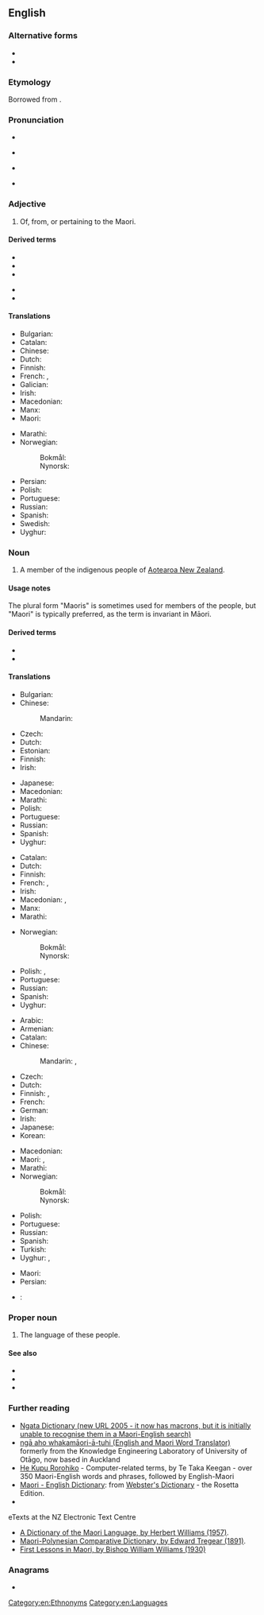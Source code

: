 {{also|maori|māori|Māori}}
==English==
{{interwiktionary|code=mi}}
{{wikipedia}}

===Alternative forms===
* {{alter|en|Māori||preferred usage in Māori text}}
* {{alter|en|Mäori|Maaori||alternative usage in Māori text when macrons are not available}}

===Etymology===
Borrowed from {{bor|en|mi|māori||aborigine, native; normal, ordinary, plain}}.

===Pronunciation===
* {{IPA|en|/ˈmaʊɹi/}}
* {{a|NZ|non-standard}} {{IPA|en|/ˈmɐːɹiː/|/ˈmɐʉɹiː/|/ˈmoːɹiː/|/ˈmeəɹiː/}}
* {{a|US|dialectal|non-standard}} {{IPA|en|/meɪˈ(j)ɔːɹi/}}
* {{rhymes|en|aʊɹi}}

===Adjective===
{{head|en|adjective}}

# Of, from, or pertaining to the Maori.

====Derived terms====
{{der-top}}
* {{l|en|Maori onion}}
* {{l|en|Maori rat}}
* {{l|en|Maori title}}
{{der-mid}}
* {{l|en|Maoridom}}
* {{l|en|Maoriness}}
{{der-bottom}}

====Translations====
{{trans-top|of, from, or pertaining to the Māori}}
* Bulgarian: {{t|bg|маорски}}
* Catalan: {{t+|ca|maori}}
* Chinese: {{t+|zh|毛利|alt=毛利的|tr=Máolì de}}
* Dutch: {{t+|nl|Maori}}
* Finnish: {{t+|fi|maori|alt=maori-}}
* French: {{t+|fr|maori|m}}, {{t+|fr|maorie|f}}
* Galician: {{t+|gl|maorí|m|f}}
* Irish: {{t|ga|Maorach}}
* Macedonian: {{t|mk|ма́орски}}
* Manx: {{t|gv|Maorach}}
* Maori: {{t|mi|Māori}}
{{trans-mid}}
* Marathi: {{t|mr|माओरी|tr=māorī}}
* Norwegian:
*: Bokmål: {{t|nb|maorisk}}
*: Nynorsk: {{t|nn|maorisk}}
* Persian: {{t+|fa|مائوری|tr=mâ'ori}}
* Polish: {{t+|pl|maoryski}}
* Portuguese: {{t+|pt|maori}}
* Russian: {{t+|ru|маори́йский}}
* Spanish: {{t+|es|maorí}}
* Swedish: {{t+|sv|maorisk}}
* Uyghur: {{t|ug|ماۋرى}}
{{trans-bottom}}

===Noun===
{{en-noun|Maori|s}}

# A member of the indigenous people of [[Aotearoa New Zealand]].

====Usage notes====
The plural form "Maoris" is sometimes used for members of the people, but "Maori" is typically preferred, as the term is invariant in Māori.

====Derived terms====
* {{l|en|Maoribank}}
* {{l|en|Maoriland}}

====Translations====
{{trans-top|indigenous people of Aotearoa New Zealand}}
* Bulgarian: {{t|bg|маори|p}}
* Chinese:
*: Mandarin: {{t+|cmn|毛利人|tr=Máolì-rén|sc=Hani}}
* Czech: {{t|cs|Maoři}}
* Dutch: {{t+|nl|Maori|p}}
* Estonian: {{t+|et|maur}}
* Finnish: {{t|fi|maorit|p}}
* Irish: {{t|ga|Maorach|m-p|alt=Maoraigh}}
{{trans-mid}}
* Japanese: {{t|ja|マオリ人|tr=Maori-jin}}
* Macedonian: {{t|mk|Ма́ори|p}}
* Marathi: {{t|mr|माओरी}}
* Polish: {{t|pl|Maorysi|p}}
* Portuguese: {{t+|pt|maori|m}}
* Russian: {{t+|ru|ма́ори|m|f}}
* Spanish: {{t+|es|maorí|m|f}}
* Uyghur: {{t|ug|ماۋرىلار}}
{{trans-bottom}}

{{trans-top|member of the Maori people of New Zealand}}
* Catalan: {{t+|ca|maori|m|f}}
* Dutch: {{t+|nl|Maori|m|f}}
* Finnish: {{t+|fi|maori}}
* French: {{t+|fr|Maori|m}}, {{t|fr|Maorie|f}}
* Irish: {{t|ga|Maorach|m}}
* Macedonian: {{t|mk|Ма́ор|m}}, {{t|mk|Ма́орка|f}}
* Manx: {{t|gv|Maorach|m}}
* Marathi: {{t|mr|माओरी}}
{{trans-mid}}
* Norwegian:
*: Bokmål: {{t+|nb|maori|m}}
*: Nynorsk: {{t|nn|maori|m}}
* Polish: {{t|pl|Maorys|m}}, {{t|pl|Maoryska|f}}
* Portuguese: {{t+|pt|maori|m}}
* Russian: {{t+|ru|ма́ори|m|f}}
* Spanish: {{t+|es|maorí|m|f}}
* Uyghur: {{t|ug|ماۋرى}}
{{trans-bottom}}

{{trans-top|language of the Māori}}
* Arabic: {{t|ar|مَاوْرِيّ|m}}
* Armenian: {{t+|hy|մաորի|sc=Armn}}
* Catalan: {{t+|ca|maori|m}}
* Chinese:
*: Mandarin: {{t|cmn|毛利語|sc=Hani}}, {{t|cmn|毛利语|tr=Máolì-yǔ|sc=Hani}}
* Czech: {{t|cs|maorština|f}}
* Dutch: {{t+|nl|Maori|n}}
* Finnish: {{t+|fi|maori}}, {{t|fi|[[maori]]n [[kieli]]}}
* French: {{t+|fr|maori|m}}
* German: {{t+|de|Maori|n}}
* Irish: {{t|ga|Maorais|f}}
* Japanese: {{t+|ja|マオリ語|tr=Maori-go}}
* Korean: {{t|ko|^마오리어|tr=Maori-eo}}
{{trans-mid}}
* Macedonian: {{t|mk|маорски|m}}
* Maori: {{t|mi|te reo Māori}}, {{t|mi|Māori}}
* Marathi: {{t|mr|माओरी|f}}
* Norwegian:
*: Bokmål: {{t+|nb|maori}}
*: Nynorsk: {{t|nn|maori}}
* Polish: {{t+|pl|maoryski|m}}
* Portuguese: {{t+|pt|maori|m}}
* Russian: {{t+|ru|ма́ори|m}}
* Spanish: {{t+|es|maorí|m}}
* Turkish: {{t|tr|Maori dili}}
* Uyghur: {{t|ug|ماۋرى تىلى}}, {{t|ug|ماۋرىچە}}
{{trans-bottom}}

{{checktrans-top}}
* Maori: {{t-check|mi|Māori}}
* Persian: {{t+check|fa|مائوری|tr=mâ'ori}}
{{trans-mid}}
* {{ttbc|sv}}: {{t+check|sv|maori}} {{q|1|2}}
{{trans-bottom}}

===Proper noun===
{{en-proper noun}}

# The language of these people.

====See also====
* {{m|mi|te reo}}
* {{l|en|Index:Maori|Index of Maori words}}
* {{langcat|mi}}

===Further reading===
* [https://web.archive.org/web/20070128213004/http://www.learningmedia.co.nz/nz/online/ngata/ Ngata Dictionary (new URL 2005 - it now has macrons, but it is initially unable to recognise them in a Maori-English search)] <!-- Robin wrote to Learning Media about it a second time on 25 May -->
* [https://web.archive.org/web/20070121043246/http://translator.kedri.info/ ngā aho whakamāori-ā-tuhi (English and Maori Word Translator)] formerly from the Knowledge Engineering Laboratory of University of Otāgo, now based in Auckland
* [https://web.archive.org/web/20050604082246/http://www.cs.waikato.ac.nz/~tetaka/kupurorohiko.htm He Kupu Rorohiko] - Computer-related terms, by Te Taka Keegan - over 350 Maori-English words and phrases, followed by English-Maori
* [https://web.archive.org/web/20040411102503/http://www.websters-online-dictionary.org/definition/Maori-english/ Maori - English Dictionary]: from [https://web.archive.org/web/20131029200902/http://www.websters-online-dictionary.org/ Webster's Dictionary] - the Rosetta Edition.
* {{ISO 639|link=Ethnologue|1code=mi|code=mri}}
; eTexts at the NZ Electronic Text Centre
* [http://www.nzetc.org/tm/scholarly/tei-WillDict.html A Dictionary of the Maori Language, by Herbert Williams (1957)].
* [http://www.nzetc.org/tm/scholarly/tei-TreMaor.html Maori-Polynesian Comparative Dictionary, by Edward Tregear (1891)].
* [http://www.nzetc.org/tm/scholarly/tei-WilFirs.html First Lessons in Maori, by Bishop William Williams (1930)]

===Anagrams===
* {{anagrams|en|a=aimor|Mario|Moira|Moria|Omari|morai|moria}}

[[Category:en:Ethnonyms]]
[[Category:en:Languages]]